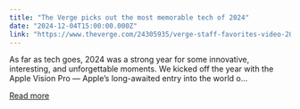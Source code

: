 ```yaml
---
title: "The Verge picks out the most memorable tech of 2024"
date: "2024-12-04T15:00:00.000Z"
link: "https://www.theverge.com/24305935/verge-staff-favorites-video-2024"
---
```


As far as tech goes, 2024 was a strong year for some innovative, interesting, and unforgettable moments. 
We kicked off the year with the Apple Vision Pro — Apple’s long-awaited entry into the world o...

[Read more](https://www.theverge.com/24305935/verge-staff-favorites-video-2024)
